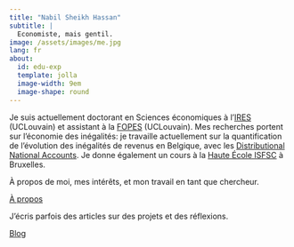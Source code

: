 ```yaml
---
title: "Nabil Sheikh Hassan"
subtitle: |
  Economiste, mais gentil.
image: /assets/images/me.jpg
lang: fr
about:
  id: edu-exp
  template: jolla
  image-width: 9em
  image-shape: round
---
```


::: {#edu-exp}
Je suis actuellement doctorant en Sciences économiques à l’[IRES](https://uclouvain.be/en/research-institutes/lidam/ires) (UCLouvain) et assistant à la [FOPES](https://uclouvain.be/fr/facultes/espo/fopes) (UCLouvain). Mes recherches portent sur l’économie des inégalités: je travaille actuellement sur la quantification de l’évolution des inégalités de revenus en Belgique, avec les [Distributional National Accounts](https://wid.world/fr/news-article/2020-distributional-national-accounts-guidelines-dina-2/). Je donne également un cours à la [Haute École ISFSC](https://www.isfsc.be/) à Bruxelles.
:::

:::: {.grid}

::: {.g-col-12 .g-col-md-6}
<div class="card" id="card-first">
  <p class="card-text">À propos de moi, mes intérêts, et mon travail en tant que chercheur.</p>
  <a href="about.qmd" class="card-button">À propos</a>
</div>
:::

::: {.g-col-12 .g-col-md-6}
<div class="card" id="card-second">
  <p class="card-text">J'écris parfois des articles sur des projets et des réflexions.</p>
  <a href="blog.qmd" class="card-button">Blog</a>
</div>
:::

::::